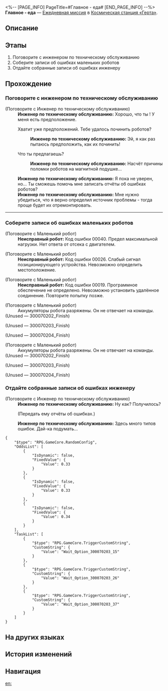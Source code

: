 <%-- [PAGE_INFO]
PageTitle=#Главное - еда#
[END_PAGE_INFO] --%>
{{Дополнить|Диалоги.}}
{{Миссия Инфобокс
|id              = 3000702
|Название        = 
|Изображение     = Миссия Главное - еда.png
|Тип             = Ежедневная миссия
|Событие         = 
|Глава           = 
|Условия         = 
|Персонажи       = Инженер по техническому обслуживанию; Неисправный робот; Первопроходец
|СтартЛокация    = [[Космическая станция «Герта»]] — [[Базовая зона]]
|Мир             = Космическая станция «Герта»
|Предыдущая      = 
|Следующая       = 
|Награды         = Кредиты*5 000
}}
'''Главное - еда''' — [[Ежедневная миссия]] в [[Космическая станция «Герта»]].

==Описание==
{{Описание|<!--официальное описание из Перекрёстка судеб-->}}

==Этапы==
# Поговорите с инженером по техническому обслуживанию
# Соберите записи об ошибках маленьких роботов
# Отдайте собранные записи об ошибках инженеру

==Прохождение==
{{Дополнить}}

===Поговорите с инженером по техническому обслуживанию===
{{Описание миссии|тип=Ежедневная миссия|локация=Базовая зона|У инженера по техобслуживанию есть несколько новых идей о причинах неисправности робота-доставщика. Ему нужны записи об ошибках робота. Найдите их и отдайте инженеру, чтобы проверить, верна ли его догадка.}}
{{Диалог Начало}}

;(Поговорите с Инженер по техническому обслуживанию)
:'''Инженер по техническому обслуживанию:''' Хорошо, что ты {{MC|ж=вернулась|м=вернулся}}! У меня есть предположение.
:{{Диалог|Стрелка}} Хватит уже предположений. Тебе удалось починить роботов?
::'''Инженер по техническому обслуживанию:''' Эй, я как раз пытаюсь предположить, как их починить!
:{{Диалог|Стрелка}} Что ты предлагаешь?
::'''Инженер по техническому обслуживанию:''' Насчёт причины поломки роботов на магнитной подушке...
:'''Инженер по техническому обслуживанию:''' Я пока не уверен, но... Ты сможешь помочь мне записать отчёты об ошибках роботов?
:'''Инженер по техническому обслуживанию:''' Мне нужно убедиться, что я верно определил источник проблемы - тогда проще будет их отремонтировать.
----
{{Диалог Конец}}

===Соберите записи об ошибках маленьких роботов===
{{Диалог Начало}}

;(Поговорите с Маленький робот)
:'''Неисправный робот:''' Код ошибки 00040. Предел максимальной нагрузки. Нет ответа от отсека с двигателем.

;(Поговорите с Маленький робот)
:'''Неисправный робот:''' Код ошибки 00026. Слабый сигнал позиционирующего устройства. Невозможно определить местоположение.

;(Поговорите с Маленький робот)
:'''Неисправный робот:''' Код ошибки 00019. Программное обеспечение не определено. Невозможно установить удалённое соединение. Повторите попытку позже.


;(Поговорите с Маленький робот)
:Аккумуляторы робота разряжены. Он не отвечает на команды.
;(Unused &mdash; 300070202_Finish)


;(Unused &mdash; 300070203_Finish)


;(Unused &mdash; 300070204_Finish)



;(Поговорите с Маленький робот)
:Аккумуляторы робота разряжены. Он не отвечает на команды.
;(Unused &mdash; 300070202_Finish)


;(Unused &mdash; 300070203_Finish)


;(Unused &mdash; 300070204_Finish)

{{Диалог Конец}}

===Отдайте собранные записи об ошибках инженеру===
{{Диалог Начало}}

;(Поговорите с Инженер по техническому обслуживанию)
:'''Инженер по техническому обслуживанию:''' Ну как? Получилось?
:{{Диалог|Стрелка}} (Передать ему отчёты об ошибках.)
:'''Инженер по техническому обслуживанию:''' Здесь много типов ошибок. Дай-ка подумать...
<pre>{
	"$type": "RPG.GameCore.RandomConfig",
	"OddsList": [
		{
			"IsDynamic": false,
			"FixedValue": {
				"Value": 0.33
			}
		},
		{
			"IsDynamic": false,
			"FixedValue": {
				"Value": 0.33
			}
		},
		{
			"IsDynamic": false,
			"FixedValue": {
				"Value": 0.34
			}
		}
	],
	"TaskList": [
		{
			"$type": "RPG.GameCore.TriggerCustomString",
			"CustomString": {
				"Value": "Wait_Option_300070203_15"
			}
		},
		{
			"$type": "RPG.GameCore.TriggerCustomString",
			"CustomString": {
				"Value": "Wait_Option_300070203_26"
			}
		},
		{
			"$type": "RPG.GameCore.TriggerCustomString",
			"CustomString": {
				"Value": "Wait_Option_300070203_37"
			}
		}
	]
}</pre>
{{Диалог Конец}}

==На других языках==
{{На других языках
|en   = Meals Are More Important
|zhs  = 吃饭要紧
|zht  = 吃飯要緊
|ja   = 食事は大事
|ko   = 끼니는 중요하지
|es   = La comida es muy importante
|fr   = L'aile et la cuisse
|ru   = Главное - еда
|th   = มื้ออาหารใครว่าไม่สำคัญ
|vi   = Ăn Uống Quan Trọng
|de   = Mahlzeiten sind wichtiger
|id   = Makan Itu Penting
|pt   = Refeições São Muito Importantes
}}

==История изменений==
{{История изменений|3.5}}

==Навигация==
{{Ежедневная миссия Навбокс|Глава }}

[[en:]]
